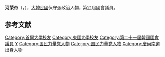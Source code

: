 {{Infobox politician
| name        = 河榮帝<br>{{lang|ko|하영제}}
| image       = 
| caption     = 
| birth_date = {{Birth date and age|1954|2|25}}
| birth_place = {{KOR}}[[慶尚南道|慶尚南道]][[南海郡|南海郡]]
| residence = {{KOR}}[[慶尚南道|慶尚南道]]
| nationality   = {{ROK}}
| party         = {{PPP}}
| otherparty    = {{UFP}}→
| other_names = 
| alma_mater = [[首爾大學|首爾大學]]、[[東國大學|東國大學]]

| office = {{flagicon|South Korea}} 第21屆[[韓國國會|韓國國會]]議員
| term_start = 2020年5月30日
| term_end   = 
| constituency = [[慶尚南道|慶南]][[泗川市|泗川市]]、[[南海郡|南海郡]]、[[河東郡_(韓國)|河東郡]]
| predecessor = {{tsl|ko|여상규|余尙奎}}
| successor  = 

}}
'''河榮帝'''（{{kor|하영제|河榮帝|Ha Young-je}}，{{bd|1954年|2月25日}}），[[大韓民國|大韓民國]]保守派政治人物，第[[第21屆大韓民國國會議員名單|21]]屆國會議員。

== 参考文献 ==
<references />

{{DEFAULTSORT:Ha Young-je}}
[[Category:首爾大學校友|Category:首爾大學校友]]
[[Category:東國大學校友|Category:東國大學校友]]
[[Category:第二十一屆韓國國會議員|Category:第二十一屆韓國國會議員]]
[[Category:河姓|Y]]
[[Category:国民力量党人物|Category:国民力量党人物]]
[[Category:国民力量党人物|Category:国民力量党人物]]
[[Category:慶尚南道出身人物|Category:慶尚南道出身人物]]